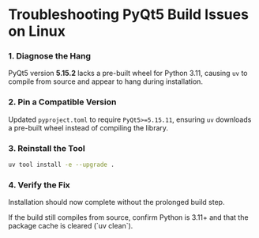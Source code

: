 
# Troubleshooting PyQt5 Build Issues on Linux

<Steps>

### 1. Diagnose the Hang

PyQt5 version **5.15.2** lacks a pre-built wheel for Python 3.11, causing `uv` to compile from source and appear to hang during installation.

### 2. Pin a Compatible Version

Updated `pyproject.toml` to require `PyQt5>=5.15.11`, ensuring `uv` downloads a pre-built wheel instead of compiling the library.

### 3. Reinstall the Tool

```bash
uv tool install -e --upgrade .
```

### 4. Verify the Fix

Installation should now complete without the prolonged build step.

</Steps>

<Callout>
If the build still compiles from source, confirm Python is 3.11+ and that the package cache is cleared (`uv clean`).
</Callout>
